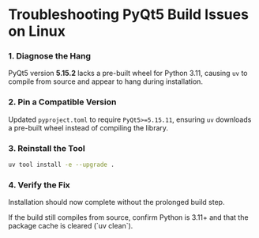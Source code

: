 
# Troubleshooting PyQt5 Build Issues on Linux

<Steps>

### 1. Diagnose the Hang

PyQt5 version **5.15.2** lacks a pre-built wheel for Python 3.11, causing `uv` to compile from source and appear to hang during installation.

### 2. Pin a Compatible Version

Updated `pyproject.toml` to require `PyQt5>=5.15.11`, ensuring `uv` downloads a pre-built wheel instead of compiling the library.

### 3. Reinstall the Tool

```bash
uv tool install -e --upgrade .
```

### 4. Verify the Fix

Installation should now complete without the prolonged build step.

</Steps>

<Callout>
If the build still compiles from source, confirm Python is 3.11+ and that the package cache is cleared (`uv clean`).
</Callout>
